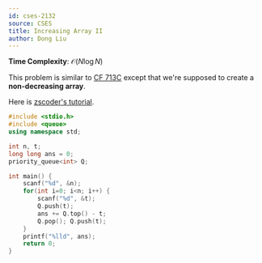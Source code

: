 ---
id: cses-2132
source: CSES
title: Increasing Array II
author: Dong Liu
---

**Time Complexity**: $\mathcal O(N\log N)$

This problem is similar to
[CF 713C](https://codeforces.com/contest/713/problem/C) except that we're
supposed to create a **non-decreasing array**.

Here is [zscoder's tutorial](https://codeforces.com/blog/entry/47821).

<LanguageSection>

<CPPSection>

```cpp
#include <stdio.h>
#include <queue>
using namespace std;

int n, t;
long long ans = 0;
priority_queue<int> Q;

int main() {
	scanf("%d", &n);
	for(int i=0; i<n; i++) {
		scanf("%d", &t);
		Q.push(t);
		ans += Q.top() - t;
		Q.pop(); Q.push(t);
	}
	printf("%lld", ans);
	return 0;
}
```

</CPPSection>

</LanguageSection>
